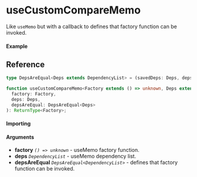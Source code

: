 
<Meta title="Miscellaneous/useCustomCompareMemo" component={Example} />

# useCustomCompareMemo

Like `useMemo` but with a callback to defines that factory function can be invoked.

#### Example

<Canvas>
  <Story story={Example} inline />
</Canvas>

## Reference

```ts
type DepsAreEqual<Deps extends DependencyList> = (savedDeps: Deps, deps: Deps) => boolean;

function useCustomCompareMemo<Factory extends () => unknown, Deps extends DependencyList>(
  factory: Factory,
  deps: Deps,
  depsAreEqual: DepsAreEqual<Deps>
): ReturnType<Factory>;
```

#### Importing

<ImportPath />

#### Arguments

- **factory** _`() => unknown`_ - useMemo factory function.
- **deps** _`DependencyList`_ - useMemo dependency list.
- **depsAreEqual** _`DepsAreEqual<DependencyList>`_ - defines that factory function can be invoked.
